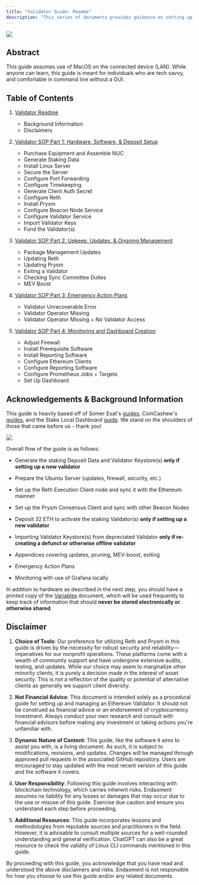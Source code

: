 ```yaml
---
title: "Validator Guide: Readme"
description: "This series of documents provides guidance on setting up and managing an Ethereum Validator (including updating, pruning, etc.). Additionally, emergency protocols are provided in the case of an unrecoverable error on the node or the manager of a validator disappears (but the validator can be accessed)."
---
```


![](../images/leslie.png)

## Abstract

This guide assumes use of MacOS on the connected device (LAN). While anyone can learn, this guide is meant for individuals who are tech savvy, and comfortable in command line without a GUI.

## Table of Contents

1. [Validator Readme](/validators/introduction)  
   * Background Information  
   * Disclaimers

2. [Validator SOP Part 1: Hardware, Software, & Deposit Setup](/validators/validator-sop-part1-setup)  
   * Purchase Equipment and Assemble NUC  
   * Generate Staking Data  
   * Install Linux Server  
   * Secure the Server  
   * Configure Port Forwarding  
   * Configure Timekeeping  
   * Generate Client Auth Secret  
   * Configure Reth  
   * Install Prysm  
   * Configure Beacon Node Service  
   * Configure Validator Service  
   * Import Validator Keys  
   * Fund the Validator(s)

3. [Validator SOP Part 2: Upkeep, Updates, & Ongoing Management](/validators/validator-sop-part2-upkeep)  
   * Package Management Updates  
   * Updating Reth  
   * Updating Prysm  
   * Exiting a Validator  
   * Checking Sync Committee Duties  
   * MEV Boost

4. [Validator SOP Part 3: Emergency Action Plans](/validators/validator-sop-part3-emergency)  
   * Validator Unrecoverable Error  
   * Validator Operator Missing  
   * Validator Operator Missing + No Validator Access

5. [Validator SOP Part 4: Monitoring and Dashboard Creation](/validators/validator-sop-part4-monitoring)  
   * Adjust Firewall  
   * Install Prerequisite Software  
   * Install Reporting Software  
   * Configure Ethereum Clients  
   * Configure Reporting Software  
   * Configure Prometheus Jobs + Targets  
   * Set Up Dashboard

## Acknowledgements & Background Information

This guide is heavily based off of Somer Esat's [guides](https://someresat.medium.com), CoinCashew's [guides](https://www.google.com/url?sa=t&rct=j&q=&esrc=s&source=web&cd=&ved=2ahUKEwjxvYzFvZmCAxWhD1kFHcQiAH0QFnoECBQQAQ&url=https%3A%2F%2Fwww.coincashew.com%2Fcoins%2Foverview-eth%2Fguide-or-how-to-setup-a-validator-on-eth2-mainnet&usg=AOvVaw1dMCm5BKdKm5z7JoK1TDtD&opi=89978449), and the Stake Local Dashboard [guide](https://docs.stakelocal.io). We stand on the shoulders of those that came before us - thank you!

![](../images/flow.png)

Overall flow of the guide is as follows:

* Generate the staking Deposit Data and Validator Keystore(s) **only if setting up a new validator**

* Prepare the Ubuntu Server (updates, firewall, security, etc.)

* Set up the Reth Execution Client node and sync it with the Ethereum mainnet

* Set up the Prysm Consensus Client and sync with other Beacon Nodes

* Deposit 32 ETH to activate the staking Validator(s) **only if setting up a new validator**

* Importing Validator Keystore(s) from depreciated Validator **only if re-creating a defunct or otherwise offline validator**

* Appendices covering updates, pruning, MEV-boost, exiting

* Emergency Action Plans

* Monitoring with use of Grafana locally

In addition to hardware as described in the next step, you should have a printed copy of the [Variables](../images/variables.xlsx) document, which will be used frequently to keep track of information that should **never be stored electronically or otherwise shared**.

## Disclaimer

1. **Choice of Tools**: Our preference for utilizing Reth and Prysm in this guide is driven by the necessity for robust security and reliability—imperatives for our nonprofit operations. These platforms come with a wealth of community support and have undergone extensive audits, testing, and updates. While our choice may seem to marginalize other minority clients, it is purely a decision made in the interest of asset security. This is not a reflection of the quality or potential of alternative clients as generally we support client diversity.

2. **Not Financial Advice**: This document is intended solely as a procedural guide for setting up and managing an Ethereum Validator. It should not be construed as financial advice or an endorsement of cryptocurrency investment. Always conduct your own research and consult with financial advisors before making any investment or taking actions you're unfamiliar with.

3. **Dynamic Nature of Content**: This guide, like the software it aims to assist you with, is a living document. As such, it is subject to modifications, revisions, and updates. Changes will be managed through approved pull requests in the associated GitHub repository. Users are encouraged to stay updated with the most recent version of this guide and the software it covers.

4. **User Responsibility**: Following this guide involves interacting with blockchain technology, which carries inherent risks. Endaoment assumes no liability for any losses or damages that may occur due to the use or misuse of this guide. Exercise due caution and ensure you understand each step before proceeding.

5. **Additional Resources**: This guide incorporates lessons and methodologies from reputable sources and practitioners in the field. However, it is advisable to consult multiple sources for a well-rounded understanding and general verification. ChatGPT can also be a great resource to check the validity of Linux CLI commands mentioned in this guide.

By proceeding with this guide, you acknowledge that you have read and understood the above disclaimers and risks. Endaoment is not responsible for how you choose to use this guide and/or any related documents.